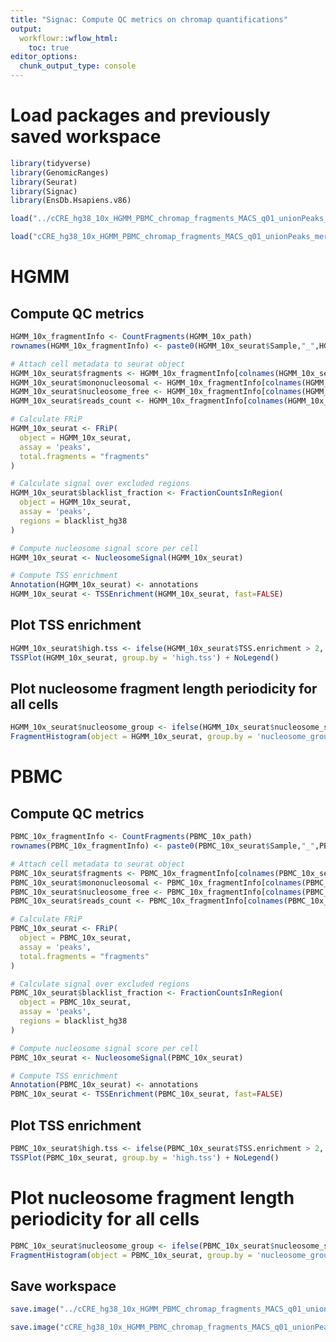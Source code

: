```yaml
---
title: "Signac: Compute QC metrics on chromap quantifications"
output:
  workflowr::wflow_html:
    toc: true
editor_options:
  chunk_output_type: console
---
```


# Load packages and previously saved workspace
```r
library(tidyverse)
library(GenomicRanges)
library(Seurat)
library(Signac)
library(EnsDb.Hsapiens.v86)

```

```r
load("../cCRE_hg38_10x_HGMM_PBMC_chromap_fragments_MACS_q01_unionPeaks_merge100_seurat_090222.RData")
```
```r
load("cCRE_hg38_10x_HGMM_PBMC_chromap_fragments_MACS_q01_unionPeaks_merge100_seurat_090222.RData")
```


# HGMM
## Compute QC metrics
```r
HGMM_10x_fragmentInfo <- CountFragments(HGMM_10x_path)
rownames(HGMM_10x_fragmentInfo) <- paste0(HGMM_10x_seurat$Sample,"_",HGMM_10x_fragmentInfo$CB)

# Attach cell metadata to seurat object
HGMM_10x_seurat$fragments <- HGMM_10x_fragmentInfo[colnames(HGMM_10x_seurat), "frequency_count"]
HGMM_10x_seurat$mononucleosomal <- HGMM_10x_fragmentInfo[colnames(HGMM_10x_seurat), "mononucleosomal"]
HGMM_10x_seurat$nucleosome_free <- HGMM_10x_fragmentInfo[colnames(HGMM_10x_seurat), "nucleosome_free"]
HGMM_10x_seurat$reads_count <- HGMM_10x_fragmentInfo[colnames(HGMM_10x_seurat), "reads_count"]

# Calculate FRiP
HGMM_10x_seurat <- FRiP(
  object = HGMM_10x_seurat,
  assay = 'peaks',
  total.fragments = "fragments"
)

# Calculate signal over excluded regions
HGMM_10x_seurat$blacklist_fraction <- FractionCountsInRegion(
  object = HGMM_10x_seurat, 
  assay = 'peaks',
  regions = blacklist_hg38
)

# Compute nucleosome signal score per cell
HGMM_10x_seurat <- NucleosomeSignal(HGMM_10x_seurat)

# Compute TSS enrichment
Annotation(HGMM_10x_seurat) <- annotations
HGMM_10x_seurat <- TSSEnrichment(HGMM_10x_seurat, fast=FALSE)
```

## Plot TSS enrichment
```r
HGMM_10x_seurat$high.tss <- ifelse(HGMM_10x_seurat$TSS.enrichment > 2, 'High', 'Low')
TSSPlot(HGMM_10x_seurat, group.by = 'high.tss') + NoLegend()
```

## Plot nucleosome fragment length periodicity for all cells
```r
HGMM_10x_seurat$nucleosome_group <- ifelse(HGMM_10x_seurat$nucleosome_signal > 4, 'NS > 4', 'NS < 4')
FragmentHistogram(object = HGMM_10x_seurat, group.by = 'nucleosome_group')
```






# PBMC
## Compute QC metrics
```r
PBMC_10x_fragmentInfo <- CountFragments(PBMC_10x_path)
rownames(PBMC_10x_fragmentInfo) <- paste0(PBMC_10x_seurat$Sample,"_",PBMC_10x_fragmentInfo$CB)

# Attach cell metadata to seurat object
PBMC_10x_seurat$fragments <- PBMC_10x_fragmentInfo[colnames(PBMC_10x_seurat), "frequency_count"]
PBMC_10x_seurat$mononucleosomal <- PBMC_10x_fragmentInfo[colnames(PBMC_10x_seurat), "mononucleosomal"]
PBMC_10x_seurat$nucleosome_free <- PBMC_10x_fragmentInfo[colnames(PBMC_10x_seurat), "nucleosome_free"]
PBMC_10x_seurat$reads_count <- PBMC_10x_fragmentInfo[colnames(PBMC_10x_seurat), "reads_count"]

# Calculate FRiP
PBMC_10x_seurat <- FRiP(
  object = PBMC_10x_seurat,
  assay = 'peaks',
  total.fragments = "fragments"
)

# Calculate signal over excluded regions
PBMC_10x_seurat$blacklist_fraction <- FractionCountsInRegion(
  object = PBMC_10x_seurat, 
  assay = 'peaks',
  regions = blacklist_hg38
)

# Compute nucleosome signal score per cell
PBMC_10x_seurat <- NucleosomeSignal(PBMC_10x_seurat)

# Compute TSS enrichment
Annotation(PBMC_10x_seurat) <- annotations
PBMC_10x_seurat <- TSSEnrichment(PBMC_10x_seurat, fast=FALSE)
```

## Plot TSS enrichment
```r
PBMC_10x_seurat$high.tss <- ifelse(PBMC_10x_seurat$TSS.enrichment > 2, 'High', 'Low')
TSSPlot(PBMC_10x_seurat, group.by = 'high.tss') + NoLegend()
```

# Plot nucleosome fragment length periodicity for all cells
```r
PBMC_10x_seurat$nucleosome_group <- ifelse(PBMC_10x_seurat$nucleosome_signal > 4, 'NS > 4', 'NS < 4')
FragmentHistogram(object = PBMC_10x_seurat, group.by = 'nucleosome_group')
```

## Save workspace
```r
save.image("../cCRE_hg38_10x_HGMM_PBMC_chromap_fragments_MACS_q01_unionPeaks_merge100_seurat_090222_QC.RData")
```

```r
save.image("cCRE_hg38_10x_HGMM_PBMC_chromap_fragments_MACS_q01_unionPeaks_merge100_seurat_090222_QC.RData")
```

